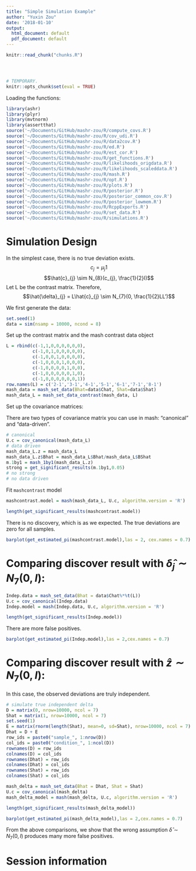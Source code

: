 ```yaml
---
title: "Simple Simulation Example"
author: "Yuxin Zou"
date: '2018-01-10'
output:
  html_document: default
  pdf_document: default
---
```

```r
knitr::read_chunk("chunks.R")
```

<!-- Update knitr chunk options -->
```r
```

<!-- Insert the date the file was last updated -->
```r
```

<!-- Insert the R version (Git commit SHA1) if Git repository exists and R
 package git2r is installed -->
```r
```

```r
# TEMPORARY.
knitr::opts_chunk$set(eval = TRUE)
```

Loading the functions:

```r
library(ashr)
library(plyr)
library(mvtnorm)
library(assertthat)
source('~/Documents/GitHub/mashr-zou/R/compute_covs.R')
source('~/Documents/GitHub/mashr-zou/R/cov_udi.R')
source('~/Documents/GitHub/mashr-zou/R/data2cov.R')
source('~/Documents/GitHub/mashr-zou/R/ed.R')
source('~/Documents/GitHub/mashr-zou/R/est_cor.R')
source('~/Documents/GitHub/mashr-zou/R/get_functions.R')
source('~/Documents/GitHub/mashr-zou/R/likelihoods_origdata.R')
source('~/Documents/GitHub/mashr-zou/R/likelihoods_scaleddata.R')
source('~/Documents/GitHub/mashr-zou/R/mash.R')
source('~/Documents/GitHub/mashr-zou/R/opt.R')
source('~/Documents/GitHub/mashr-zou/R/plots.R')
source('~/Documents/GitHub/mashr-zou/R/posterior.R')
source('~/Documents/GitHub/mashr-zou/R/posterior_common_cov.R')
source('~/Documents/GitHub/mashr-zou/R/posterior_lowmem.R')
source('~/Documents/GitHub/mashr-zou/R/RcppExports.R')
source('~/Documents/GitHub/mashr-zou/R/set_data.R')
source('~/Documents/GitHub/mashr-zou/R/simulations.R')
```

# Simulation Design

In the simplest case, there is no true deviation exists.
$$c_{j} = \mu_{j} 1$$
$$\hat{c}_{j} \sim N_{8}(c_{j}, \frac{1}{2}I)$$
Let L be the contrast matrix. Therefore, $$\hat{\delta}_{j} = L\hat{c}_{j} \sim N_{7}(0, \frac{1}{2}LL')$$

We first generate the data:
```r
set.seed(1)
data = sim(nsamp = 10000, ncond = 8)
```

Set up the contrast matrix and the mash contrast data object
```r
L = rbind(c(-1,1,0,0,0,0,0,0),
          c(-1,0,1,0,0,0,0,0),
          c(-1,0,0,1,0,0,0,0),
          c(-1,0,0,0,1,0,0,0),
          c(-1,0,0,0,0,1,0,0),
          c(-1,0,0,0,0,0,1,0),
          c(-1,0,0,0,0,0,0,1))
row.names(L) = c('2-1','3-1','4-1','5-1','6-1','7-1','8-1')
mash_data = mash_set_data(Bhat=data$Chat, Shat=data$Shat)
mash_data_L = mash_set_data_contrast(mash_data, L)
```

Set up the covariance matrices:

There are two types of covariance matrix you can use in mash: “canonical” and “data-driven”. 
```r
# canonical
U.c = cov_canonical(mash_data_L)
# data driven
mash_data_L.z = mash_data_L
mash_data_L.z$Bhat = mash_data_L$Bhat/mash_data_L$BShat
m.1by1 = mash_1by1(mash_data_L.z)
strong = get_significant_results(m.1by1,0.05)
# no strong
# no data driven
```

Fit `mashcontrast` model
```r
mashcontrast.model = mash(mash_data_L, U.c, algorithm.version = 'R')
```

```r
length(get_significant_results(mashcontrast.model))
```
There is no discovery, which is as we expected. The true deviations are zero for all samples.

```r
barplot(get_estimated_pi(mashcontrast.model),las = 2, cex.names = 0.7)
```

# Comparing discover result with $\hat{\delta}_{j} \sim N_{7}(0,I)$:
```r
Indep.data = mash_set_data(Bhat = data$Chat%*%t(L))
U.c = cov_canonical(Indep.data)
Indep.model = mash(Indep.data, U.c, algorithm.version = 'R')
```
```r
length(get_significant_results(Indep.model))
```
There are more false positives.

```r
barplot(get_estimated_pi(Indep.model),las = 2,cex.names = 0.7)
```

# Comparing discover result with $\hat{z} \sim N_{7}(0,I)$:

In this case, the observed deviations are truly independent.

```r
# simulate true independent delta
D = matrix(0, nrow=10000, ncol = 7)
Shat = matrix(1, nrow=10000, ncol = 7)
set.seed(1)
E = matrix(rnorm(length(Shat), mean=0, sd=Shat), nrow=10000, ncol = 7)
Dhat = D + E
row_ids = paste0("sample_", 1:nrow(D))
col_ids = paste0("condition_", 1:ncol(D))
rownames(D) = row_ids
colnames(D) = col_ids
rownames(Dhat) = row_ids
colnames(Dhat) = col_ids
rownames(Shat) = row_ids
colnames(Shat) = col_ids
```

```r
mash_delta = mash_set_data(Bhat = Dhat, Shat = Shat)
U.c = cov_canonical(mash_delta)
mash_delta_model = mash(mash_delta, U.c, algorithm.version = 'R')
```
```r
length(get_significant_results(mash_delta_model))
```

```r
barplot(get_estimated_pi(mash_delta_model),las = 2,cex.names = 0.7)
```
From the above comparisons, we show that the wrong assumption $\hat{\delta}\sim N_{7}(0,I)$ produces many more false positives.

# Session information

<!-- Insert the session information into the document -->
```r
```
